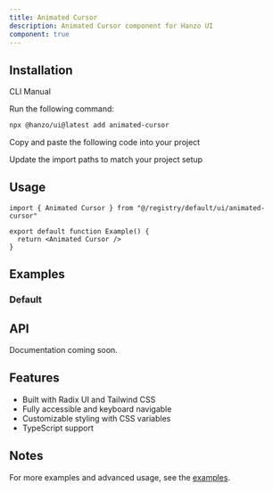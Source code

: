 ```yaml
---
title: Animated Cursor
description: Animated Cursor component for Hanzo UI
component: true
---
```


<ComponentPreview name="animated-cursor-demo" />

## Installation

<Tabs defaultValue="cli">

<TabsList>
  <TabsTrigger value="cli">CLI</TabsTrigger>
  <TabsTrigger value="manual">Manual</TabsTrigger>
</TabsList>

<TabsContent value="cli">

<Steps>

<Step>Run the following command:</Step>

```bash
npx @hanzo/ui@latest add animated-cursor
```

</Steps>

</TabsContent>

<TabsContent value="manual">

<Steps>

<Step>Copy and paste the following code into your project</Step>

<ComponentSource name="animated-cursor" />

<Step>Update the import paths to match your project setup</Step>

</Steps>

</TabsContent>

</Tabs>

## Usage

```tsx
import { Animated Cursor } from "@/registry/default/ui/animated-cursor"

export default function Example() {
  return <Animated Cursor />
}
```

## Examples

### Default

<ComponentPreview name="animated-cursor-demo" />

## API

Documentation coming soon.

## Features

- Built with Radix UI and Tailwind CSS
- Fully accessible and keyboard navigable
- Customizable styling with CSS variables
- TypeScript support

## Notes

For more examples and advanced usage, see the [examples](/examples).

